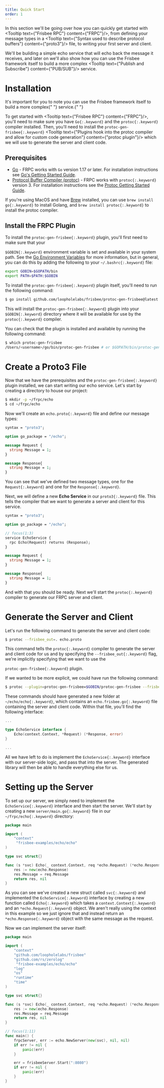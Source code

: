 ```yaml
---
title: Quick Start
order: 1
---
```


In this section we'll be going over how you can quickly get started with <Tooltip text={"Frisbee RPC"} content={"FRPC"}/>,
from defining your message types in a <Tooltip text={"Syntax used to describe protocol buffers"} content={"proto3"}/> file, to writing your first server and client.

We'll be building a simple echo service that will echo back the message it receives, and later on we'll also show how
you can use the Frisbee framework itself to build a more complex <Tooltip text={"Publish and Subscribe"} content={"PUB\/SUB"}/> service.

# Installation

<Note>
  It's important for you to note you can use the Frisbee framework itself to
  build a more complex{" "}
  <Tooltip text={"Publish and Subscribe"} content={"PUB/SUB"} /> service.{" "}
</Note>

To get started with <Tooltip text={"Frisbee RPC"} content={"FRPC"}/>, you'll need to make sure you have `Go{:.keyword}`
and the `protoc{:.keyword}` compiler installed. Then, you'll need to install
the `protoc-gen-frisbee{:.keyword}` <Tooltip text={"Plugins hook into the protoc compiler and allow for custom code generation"} content={"protoc plugin"}/>
which we will use to generate the server and client code.

## Prerequisites

- [Go](https://golang.org/doc/install) - FRPC works with `Go` version 1.17 or later. For installation instructions see [Go's Getting Started Guide](https://golang.org/doc/install).
- [Protocol Buffer Compiler (protoc)](https://developers.google.com/protocol-buffers) - FRPC works with `protoc{:.keyword}` version 3. For installation instructions see the [Protoc Getting Started Guide](https://developers.google.com/protoc/docs/getting_started).

If you're using MacOS and have [Brew](https://brew.sh/) installed, you can use `brew install go{:.keyword}`
to install Golang, and `brew install protoc{:.keyword}` to install the protoc compiler.

## Install the FRPC Plugin

To install the `protoc-gen-frisbee{:.keyword}` plugin, you'll first need to make sure that your

`$GOBIN{:.keyword}` environment variable is set and available in
your system path. See the [Go Environment Variables](https://golang.org/doc/code.html#GOPATH)
for more information, but in general, you can do this by adding the following to
your `~/.bashrc{:.keyword}` file:

```bash {1-2} title="~/.bashrc"
export GOBIN=$GOPATH/bin
export PATH=$PATH:$GOBIN
```

To install the `protoc-gen-frisbee{:.keyword}` plugin itself, you'll need to run the following command:

```bash
$ go install github.com/loopholelabs/frisbee/protoc-gen-frisbee@latest
```

This will install the `protoc-gen-frisbee{:.keyword}` plugin into your `$GOBIN{:.keyword}` directory
where it will be available for use by the `protoc{:.keyword}` compiler.

You can check that the plugin is installed and available by running the following command:

```bash
$ which protoc-gen-frisbee
/Users/<username>/go/bin/protoc-gen-frisbee # or $GOPATH/bin/protoc-gen-frisbee
```

# Create a Proto3 File

Now that we have the prerequisites and the `protoc-gen-frisbee{:.keyword}` plugin installed,
we can start writing our echo service. Let's start by creating a directory to house our project:

```bash
$ mkdir -p ~/frpc/echo
$ cd ~/frpc/echo
```

Now we'll create an `echo.proto{:.keyword}` file and define our message types:

```proto ~/echo/echo.proto
syntax = "proto3";

option go_package = "/echo";

message Request {
  string Message = 1;
}

message Response{
  string Message = 1;
}
```

You can see that we've defined two message types, one for the `Request{:.keyword}` and one for the `Response{:.keyword}`.

Next, we will define a new **Echo Service** in our `proto3{:.keyword}` file. This tells the compiler that we want to generate a server and client for this service.

```proto ~/echo/echo.proto
syntax = "proto3";

option go_package = "/echo";

// focus(1:3)
service EchoService {
  rpc Echo(Request) returns (Response);
}

message Request {
  string Message = 1;
}

message Response{
  string Message = 1;
}
```

And with that you should be ready. Next we'll start the `protoc{:.keyword}` compiler to generate
our FRPC server and client.

# Generate the Server and Client

Let's run the following command to generate the server and client code:

```bash
$ protoc --frisbee_out=. echo.proto
```

This command tells the `protoc{:.keyword}` compiler to generate the server and client code for us and
by specifying the `--frisbee_out{:.keyword}` flag, we're implicitly specifying that we want to use the

`protoc-gen-frisbee{:.keyword}` plugin.

If we wanted to be more explicit, we could have run the following command:

```bash
$ protoc --plugin=protoc-gen-frisbee=$GOBIN/protoc-gen-frisbee --frisbee_out=. echo.proto
```

These commands should have generated a new folder at `~/echo/echo{:.keyword}`, which
contains an `echo.frisbee.go{:.keyword}` file containing the server and client code. Within
that file, you'll find the following interface:

```go echo.frisbee.go
...

type EchoService interface {
	Echo(context.Context, *Request) (*Response, error)
}

...
```

All we have left to do is implement the `EchoService{:.keyword}` interface with our server-side logic,
and pass that into the server. The generated library will then be able to handle everything else for us.

# Setting up the Server

To set up our server, we simply need to implement the `EchoService{:.keyword}` interface and then start
the server. We'll start by creating a new `server/main.go{:.keyword}` file in our `~/frpc/echo{:.keyword}` directory:

```go ~/echo/server/server.go
package main

import (
	"context"
     "frisbee-examples/echo/echo"
)

type svc struct{}

func (s *svc) Echo(_ context.Context, req *echo.Request) (*echo.Response, error) {
	res := new(echo.Response)
	res.Message = req.Message
	return res, nil
}
```

As you can see we've created a new struct called `svc{:.keyword}` and implemented the `EchoService{:.keyword}` interface by
creating a new function called `Echo{:.keyword}` which takes a `context.Context{:.keyword}` and an `*echo.Request{:.keyword}` object.
We aren't really using the context in this example so we just ignore that and instead return an `*echo.Response{:.keyword}` object with the
same message as the request.

Now we can implement the server itself:

```go ~/echo/server/server.go
package main

import (
	"context"
	"github.com/loopholelabs/frisbee"
	"github.com/rs/zerolog"
     "frisbee-examples/echo/echo"
	"log"
	"os"
	"runtime"
	"time"
)

type svc struct{}

func (s *svc) Echo(_ context.Context, req *echo.Request) (*echo.Response, error) {
	res := new(echo.Response)
	res.Message = req.Message
	return res, nil
}

// focus(1:11)
func main() {
	frpcServer, err := echo.NewServer(new(svc), nil, nil)
	if err != nil {
		panic(err)
	}

	err = frisbeeServer.Start(":8080")
    if err != nil {
        panic(err)
    }
}

```
